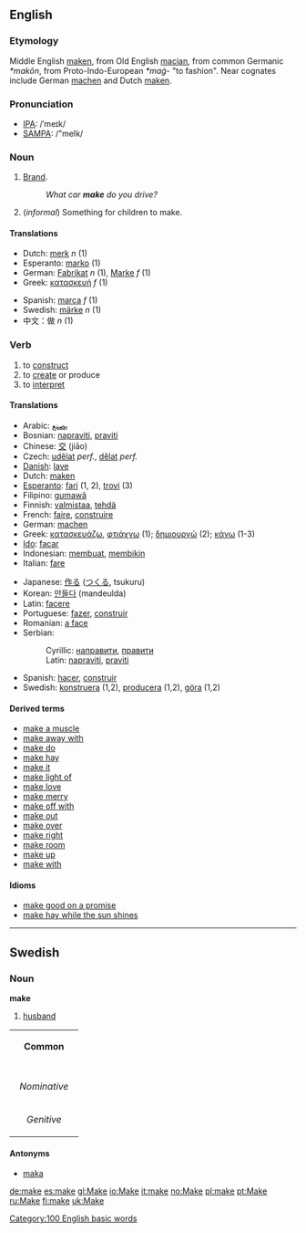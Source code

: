 ==English==

{{rank|men|come|without|110|make|def|might|being}}

===Etymology===
Middle English [[maken]], from Old English [[macian]], from common Germanic ''*makōn'', from Proto-Indo-European ''*maǵ-'' "to fashion".  Near cognates include German [[machen]] and Dutch [[maken]].

=== Pronunciation ===
*[[w:IPA|IPA]]: /ˈmeɪk/
*[[w:SAMPA|SAMPA]]: /"meIk/

===Noun===
{{en-noun|make|makes}}

#[[brand|Brand]].
#:''What car '''make''' do you drive?''
#(''informal'') Something for children to make.

==== Translations ====
{{top}}
*Dutch: [[merk]] ''n'' (1)
*Esperanto: [[marko]] (1)
*German: [[Fabrikat]] ''n'' (1), [[Marke]] ''f'' (1)
*Greek: [[κατασκευή]] ''f'' (1)
{{mid}}
*Spanish: [[marca]] ''f'' (1)
*Swedish: [[märke]] ''n'' (1)
*中文：做 ''n'' (1) <!--What language is this?-->
{{bottom}}

=== Verb ===
{{irregverb|'''to make'''|'''[[makes]]'''|'''[[made]]'''|'''[[made]]'''|'''[[making]]'''}}

# to [[construct]]
# to [[create]] or produce
# to [[interpret]]

==== Translations ====
{{Top}}
*Arabic: [[يصنع]]
*Bosnian: [[napraviti]], [[praviti]]
*Chinese: [[交]] (jiāo)
*Czech: [[udělat]] ''perf.'', [[dělat]] ''perf.''
*[[w:Danish language|Danish]]: [[lave]]
*Dutch: [[maken]]
*[[Esperanto]]: [[fari]] (1, 2), [[trovi]] (3)
*Filipino: [[gumawâ]]
*Finnish: [[valmistaa]], [[tehdä]]
*French: [[faire]], [[construire]]
*German: [[machen]]
*Greek: [[:el:κατασκευάζω|κατασκευάζω]], [[:el:φτιάχνω|φτιάχνω]] (1); [[:el:δημιουργώ|δημιουργώ]] (2); [[:el:κάνω|κάνω]] (1-3)
*[[Ido]]: [[facar]]
*Indonesian: [[buat|membuat]], [[bikin|membikin]]
*Italian: [[fare]]
{{Mid}}
*Japanese: [[作る]] ([[つくる]], tsukuru)
*Korean: [[만들다]] (mandeulda)
*Latin: [[facere]]
*Portuguese: [[fazer]], [[construir]]
*Romanian: [[a face]]
*Serbian:
*:Cyrillic: [[направити]], [[правити]]
*:Latin: [[napraviti]], [[praviti]]
*Spanish: [[hacer]], [[construir]]
*Swedish: [[konstruera]] (1,2), [[producera]] (1,2), [[göra]] (1,2)
{{Bottom}}

====Derived terms====
*[[make a muscle]]
*[[make away with]]
*[[make do]]
*[[make hay]]
*[[make it]]
*[[make light of]]
*[[make love]]
*[[make merry]]
*[[make off with]]
*[[make out]]
*[[make over]]
*[[make right]]
*[[make room]]
*[[make up]]
*[[make with]]

====Idioms====
*[[make good on a promise]]
*[[make hay while the sun shines]]

----

==Swedish==
===Noun===
'''make'''

#[[husband]]

{| border=1 cellspacing=0
| bgcolor="#FFFFF0" colspan=5 align=center | '''Common'''
|-
|- bgcolor="#FFFFF0" align=center
! rowspan=2 | 
| colspan=2 width=105| Singular 
| colspan=2 | Plural
|- bgcolor="#FFFFF0" align=center
| width=105 | ''Indefinite'' 
| width=105 | ''Definite'' 
| width=105 |  ''Indefinite'' 
|  width=105 | ''Definite''
|- align=center
| width=105 bgcolor="#FFFFF0" | ''Nominative'' 
| [[make]]
| [[maken]]
| [[makar]]
| [[makarna]]
|- align=center
| width=105 bgcolor="#FFFFF0" | ''Genitive'' 
| [[makes]]
| [[makens]]
| [[makars]]
| [[makarnas]]
|}

====Antonyms====
*[[maka]]

<!-- Categories -->
[[Category:100 English basic words]]

<!-- Other Languge Links -->

[[de:make]]
[[es:make]]
[[gl:Make]]
[[io:Make]]
[[it:make]]
[[no:Make]]
[[pl:make]]
[[pt:Make]]
[[ru:Make]]
[[fi:make]]
[[uk:Make]]